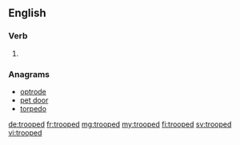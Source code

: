 ==English==

===Verb===
{{head|en}}

# {{en-past of|troop}}

===Anagrams===
* [[optrode#English|optrode]]
* [[pet door#English|pet door]]
* [[torpedo#English|torpedo]]

[[de:trooped]]
[[fr:trooped]]
[[mg:trooped]]
[[my:trooped]]
[[fi:trooped]]
[[sv:trooped]]
[[vi:trooped]]